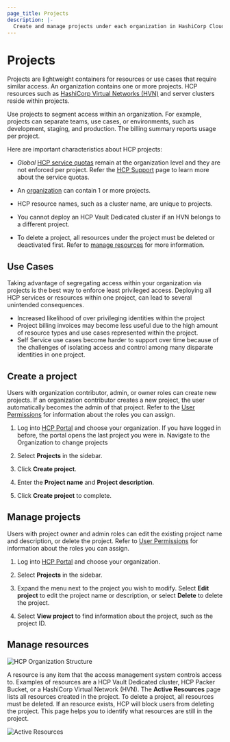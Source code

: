 ```yaml
---
page_title: Projects
description: |-
  Create and manage projects under each organization in HashiCorp Cloud Platform (HCP).
---
```


# Projects

Projects are lightweight containers for resources or use cases that require similar access. An organization contains one or more projects. HCP resources such as [HashiCorp Virtual Networks (HVN)](/hcp/docs/hcp/network) and server clusters reside within projects.

Use projects to segment access within an organization. For example, projects can separate teams, use cases, or environments, such as development, staging, and production. The billing summary reports usage per project.

Here are important characteristics about HCP projects:

- _Global_ [HCP service quotas](/hcp/docs/hcp/admin/support#service-quotas) remain at the
  organization level and they are not enforced per project. Refer the [HCP Support](/hcp/docs/hcp/admin/support) page to learn more about the service quotas.

- An [organization](/hcp/docs/hcp/admin/orgs) can contain 1 or more projects. 

- HCP resource names, such as a cluster name, are unique to projects.

- You cannot deploy an HCP Vault Dedicated cluster if an HVN belongs to a different project.

- To delete a project, all resources under the project must be deleted or
  deactivated first. Refer to [manage resources](#manage-resources) for more information.

## Use Cases 

Taking advantage of segregating access within your organization via projects is the best way to enforce least privileged access. Deploying all HCP services or resources within one project, can lead to several unintended consequences. 

- Increased likelihood of over privileging identities within the project
- Project billing invoices may become less useful due to the high amount of resource types and use cases represented within the project.
- Self Service use cases become harder to support over time because of the challenges of isolating access and control among many disparate identities in one project. 

## Create a project

Users with organization contributor, admin, or owner roles can create new
projects. If an organization contributor creates a new project, the user
automatically becomes the admin of that project. Refer to the [User Permissions](/hcp/docs/hcp/admin/users#user-permissions) for information about
the roles you can assign.

1. Log into [HCP Portal](https://portal.cloud.hashicorp.com/) and choose your
   organization. If you have logged in before, the portal opens the last project you were in.
   Navigate to the Organization to change projects

1. Select **Projects** in the sidebar.

1. Click **Create project**.

1. Enter the **Project name** and **Project description**.

1. Click **Create project** to complete.

## Manage projects

Users with project owner and admin roles can edit the existing project name and
description, or delete the project. Refer to [User Permissions](/hcp/docs/hcp/admin/users#user-permissions) for information about
the roles you can assign.

1. Log into [HCP Portal](https://portal.cloud.hashicorp.com/) and choose your
   organization.

1. Select **Projects** in the sidebar.

1. Expand the menu next to the project you wish to modify. 
   Select **Edit project** to edit the project name or description, or select **Delete** to
   delete the project.

1. Select **View project** to find information about the project, such as the project ID.

## Manage resources

![HCP Organization Structure](/img/docs/hcp-core/diagram-hcp_organization_project-resources.png)

A resource is any item that the access management system controls access to. Examples of resources are a HCP Vault Dedicated cluster, HCP Packer Bucket, or a HashiCorp Virtual Network (HVN). The **Active Resources** page lists all resources created in the project. To delete a project, all resources must be deleted. If an resource exists, HCP will block users from deleting the project. This page helps you to identify what resources are still in the project.

![Active Resources](/img/docs/hcp-core/active-resources-page.png)